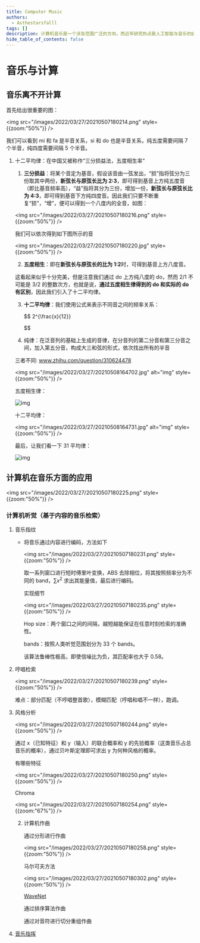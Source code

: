```yaml
---
title: Computer Music
authors:
  - Asthestarsfalll
tags: []
description: 计算机音乐是一个涉及范围广泛的方向，而近年研究热点是人工智能与音乐的结合。本文主要介绍机器学习在音乐方面的应用。
hide_table_of_contents: false
---
```


# 音乐与计算

## 音乐离不开计算

首先给出很重要的图：

   <img src="/images/2022/03/27/20210507180214.png" style= {{zoom:"50%"}} />

我们可以看到 mi 和 fa 是半音关系，si 和 do 也是半音关系，纯五度需要间隔 7 个半音，纯四度需要间隔 5 个半音。

1. 十二平均律：在中国又被称作“三分损益法，五度相生率“

   1. **三分损益**：将某个音定为基音，假设该音由一弦发出，“损”指将弦分为三份取其中两份，**新弦长与原弦长比为 2:3**，即可得到基音上方纯五度音（即比基音频率高），“益”指将其分为三份，增加一份，**新弦长与原弦长比为 4:3**，即可得到基音下方纯四度音。因此我们只要不断重复“损”，“增”，便可以得到一个八度内的全音，如图：

   <img src="/images/2022/03/27/20210507180216.png" style={{zoom:"50%"}} />

    我们可以依次得到如下图所示的音

   <img src="/images/2022/03/27/20210507180220.jpg" style={{zoom:"50%"}} />

   2. **五度相生**：即在**新弦长与原弦长的比为 1:2**时，可得到基音上方八度音。

   这看起来似乎十分完美，但是注意我们通过 do 上方纯八度的 do，然而 2/1 不可能是 3/2 的整数次方，也就是说，**通过五度相生律得到的 do 和实际的 do 有区别**，因此我们引入了十二平均律。

    3. **十二平均律**：我们使用公式来表示不同音之间的频率关系：

       $$
       2^{\frac{x}{12}}
       
       
       
       $$

    4. 纯律：在泛音列的基础上生成的音律，在分音列的第二分音和第三分音之间，加入第五分音，构成大三和弦的形式，依次找出所有的半音

   三者不同:  www.zhihu.com/question/310624478

   <img src="/images/2022/03/27/20210508164702.jpg" alt="img" style={{zoom:"50%"}} />

   五度相生律：

   ![img](/images/2022/03/27/20210508164720.gif)

   十二平均律：

   <img src="/images/2022/03/27/20210508164731.jpg" alt="img" style={{zoom:"50%"}} />

   最后，让我们看一下 31 平均律：

   ![img](/images/2022/03/27/20210508164802.jpg)

## 计算机在音乐方面的应用

<img src="/images/2022/03/27/20210507180225.png" style={{zoom:"50%"}} />

### 计算机听觉（基于内容的音乐检索）

1. 音乐指纹

   - 将音乐通过内容进行编码，方法如下

     <img src="/images/2022/03/27/20210507180231.png" style={{zoom:"50%"}} />

     取一系列窗口进行短时傅里叶变换，ABS 去除相位，将其按照频率分为不同的 band，$\sum x^2$ 求出其能量值，最后进行编码。

     实现细节

     <img src="/images/2022/03/27/20210507180235.png" style={{zoom:"50%"}} />

     Hop size：两个窗口之间的间隔，越短越能保证在任意时刻检索的准确性。

     bands：按照人类听觉范围划分为 33 个 bands。

     该算法鲁棒性极高，即使信噪比为负，其匹配率也大于 0.58。

2. 哼唱检索

   <img src="/images/2022/03/27/20210507180239.png" style={{zoom:"50%"}} />

   难点：部分匹配（不哼唱整首歌），模糊匹配（哼唱和唱不一样），跑调。

3. 风格分析

   <img src="/images/2022/03/27/20210507180244.png" style={{zoom:"50%"}} />

   通过 x（已知特征）和 y（输入）的联合概率和 y 的先验概率（这类音乐占总音乐的概率），通过贝叶斯定理即可求出 y 为何种风格的概率。

   有哪些特征

   <img src="/images/2022/03/27/20210507180250.png" style={{zoom:"50%"}} />

   Chroma

   <img src="/images/2022/03/27/20210507180254.png" style={{zoom:"67%"}} />

   2. 计算机作曲

      通过分形进行作曲

      <img src="/images/2022/03/27/20210507180258.png" style={{zoom:"50%"}} />

      马尔可夫方法

      <img src="/images/2022/03/27/20210507180302.png" style={{zoom:"50%"}} />

      [WaveNet](https://zhuanlan.zhihu.com/p/28849767)

      通过排序算法作曲

      通过对音符进行切分重组作曲

4. [音乐指挥](https://www.youtube.com/watch?v=dPeh3XVlmlE)
